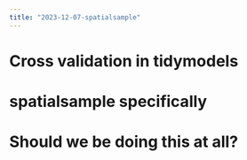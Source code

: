 ```yaml
---
title: "2023-12-07-spatialsample"
---
```


# Cross validation in tidymodels



# spatialsample specifically



# Should we be doing this at all?
